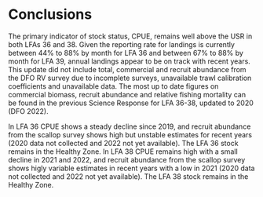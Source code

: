 # Conclusions

The primary indicator of stock status, CPUE, remains well above the USR in both LFAs 36 and
38. Given the reporting rate for landings is currently between 44% to 88% by month for LFA 36 and between 67% to 88% by month for LFA 39, annual landings appear to be on track with recent years. This update did not include total, commercial and recruit abundance from the DFO RV survey due to incomplete surveys, unavailable trawl calibration coefficients and unavailable data. The most up to date figures on commercial biomass, recruit abundance and relative fishing mortality can be found in the previous Science Response for LFA 36-38, updated to 2020 (DFO 2022).


In LFA 36 CPUE shows a steady decline since 2019, and recruit abundance from the scallop survey shows high but unstable estimates for recent years (2020 data not collected and 2022 not yet available). The LFA 36 stock remains in the Healthy Zone. In LFA 38 CPUE remains high with a small decline in 2021 and 2022, and recruit abundance from the scallop survey shows higly variable estimates in recent years with a low in 2021 (2020 data not collected and 2022 not yet available). The LFA 38 stock remains in the Healthy Zone.